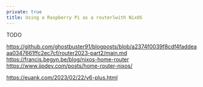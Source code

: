 ```yaml
---
private: true
title: Using a Raspberry Pi as a routerlwith NixOS
---
```



TODO



https://github.com/ghostbuster91/blogposts/blob/a2374f0039f8cdf4faddeaaa0347661ffc2ec7cf/router2023-part2/main.md
https://francis.begyn.be/blog/nixos-home-router
https://www.jjpdev.com/posts/home-router-nixos/
 
https://euank.com/2023/02/22/v6-plus.html
